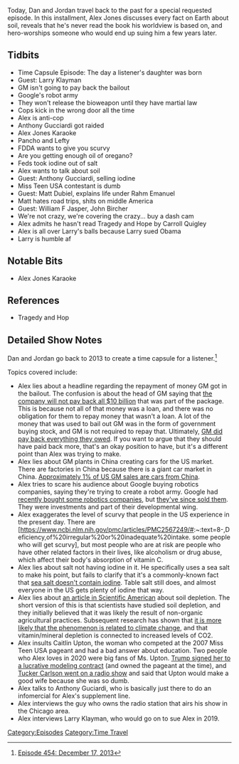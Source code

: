 {{DEFAULTSORT:
    #_EPISODE_0454:December 17, 2013
}}{{Episode
    | title           = December 17, 2013
    | caption         = Listen to this episode on [https://knowledgefight.libsyn.com/454-december-17-2013 Libsyn] [https://open.spotify.com/episode/1zr82U20hXgKorLm3qoOWM Spotify]
    | episodeNumber   = 454
    | length          = 01:34:09
    | airDate         = July 8, 2020
    | coverageDate    = December 17, 2013
    | episodeType     = [[:Category:Time Travel|Time Travel]]
    | appearance      = [[Larry Klayman]], [[Anthony Gucciardi]], [[Matt Dubiel]], [[William F Jasper]], [[Carroll Quigley]]
    | oocDrop         = When TSA plays Ping Pong with your juevos, that's tyranny
    | previousEpisode = [[453: July 2, 2020]]
    | nextEpisode     = [[455: July 7-8, 2020]]
}}

{{Stub}}

Today, Dan and Jordan travel back to the past for a special requested episode. In this installment, Alex Jones discusses every fact on Earth about soil, reveals that he's never read the book his worldview is based on, and hero-worships someone who would end up suing him a few years later.

==Tidbits==

*Time Capsule Episode: The day a listener's daughter was born
*Guest: Larry Klayman
*GM isn't going to pay back the bailout
*Google's robot army
*They won't release the bioweapon until they have martial law
*Cops kick in the wrong door all the time
*Alex is anti-cop
*Anthony Gucciardi got raided
*Alex Jones Karaoke
*Pancho and Lefty
*FDDA wants to give you scurvy
*Are you getting enough oil of oregano?
*Feds took iodine out of salt
*Alex wants to talk about soil
*Guest: Anthony Gucciardi, selling iodine
*Miss Teen USA contestant is dumb
*Guest: Matt Dubiel, explains life under Rahm Emanuel
*Matt hates road trips, shits on middle America
*Guest: William F Jasper, John Bircher
*We're not crazy, we're covering the crazy... buy a dash cam
*Alex admits he hasn't read Tragedy and Hope by Carroll Quigley
*Alex is all over Larry's balls because Larry sued Obama
*Larry is humble af

==Notable Bits==

*Alex Jones Karaoke

==References==

*Tragedy and Hop

==Detailed Show Notes==

Dan and Jordan go back to 2013 to create a time capsule for a listener.<ref>[https://knowledgefight.com/research/2020/7/20/episode-454-december-17-2013 Episode 454: December 17, 2013]</ref>

Topics covered include:

*Alex lies about a headline regarding the repayment of money GM got in the bailout. The confusion is about the head of GM saying that [https://www.usatoday.com/story/money/cars/2013/12/16/general-motors-gm-bailout-repayment/4043607/ the company will not pay back all $10 billion] that was part of the package. This is because not all of that money was a loan, and there was no obligation for them to repay money that wasn't a loan. A lot of the money that was used to bail out GM was in the form of government buying stock, and GM is not required to repay that. Ultimately, [https://money.cnn.com/2014/05/29/news/companies/gm-profit-bailout/index.html GM did pay back everything they owed]. If you want to argue that they should have paid back more, that's an okay position to have, but it's a different point than Alex was trying to make.
*Alex lies about GM plants in China creating cars for the US market. There are factories in China because there is a giant car market in China. [https://www.cnn.com/2019/09/05/business/trump-barra-gm-fact-check/index.html Approximately 1% of US GM sales are cars from China].
*Alex tries to scare his audience about Google buying robotics companies, saying they're trying to create a robot army. Google had [https://www.cbsnews.com/news/google-buys-8-robotics-companies-in-6-months-why/ recently bought some robotics companies], but [https://www.vox.com/2017/6/8/15766440/softbank-alphabet-google-robotics-boston-dynamics-schaft they've since sold them]. They were investments and part of their developmental wing.
*Alex exaggerates the level of scurvy that people in the US experience in the present day. There are [https://www.ncbi.nlm.nih.gov/pmc/articles/PMC2567249/#:~:text=8-,Deficiency,of%20irregular%20or%20inadequate%20intake. some people who will get scurvy], but most people who are at risk are people who have other related factors in their lives, like alcoholism or drug abuse, which affect their body's absorption of vitamin C.
*Alex lies about salt not having iodine in it. He specifically uses a sea salt to make his point, but fails to clarify that it's a commonly-known fact that [https://www.mayoclinic.org/healthy-lifestyle/nutrition-and-healthy-eating/expert-answers/sea-salt/faq-20058512 sea salt doesn't contain iodine]. Table salt still does, and almost everyone in the US gets plenty of iodine that way.
*Alex lies about [https://www.scientificamerican.com/article/soil-depletion-and-nutrition-loss/ an article in Scientific American] about soil depletion. The short version of this is that scientists have studied soil depletion, and they initially believed that it was likely the result of non-organic agricultural practices. Subsequent research has shown that [https://blogs.scientificamerican.com/observations/vanishing-nutrients/ it is more likely that the phenomenon is related to climate change], and that vitamin/mineral depletion is connected to increased levels of CO2.
*Alex insults Caitlin Upton, the woman who competed at the 2007 Miss Teen USA pageant and had a bad answer about education. Two people who Alex loves in 2020 were big fans of Ms. Upton. [https://web.archive.org/web/20071029125549/http://www.news.com.au/entertainment/story/0%2C23663%2C22450632-10229%2C00.html Trump signed her to a lucrative modeling contract] (and owned the pageant at the time), and [https://www.refinery29.com/en-us/2019/03/226869/tucker-carlson-miss-teen-usa-comments Tucker Carlson went on a radio show] and said that Upton would make a good wife because she was so dumb.
*Alex talks to Anthony Guciardi, who is basically just there to do an infomercial for Alex's supplement line.
*Alex interviews the guy who owns the radio station that airs his show in the Chicago area.
*Alex interviews Larry Klayman, who would go on to sue Alex in 2019.

[[Category:Episodes]]
[[Category:Time Travel]]
